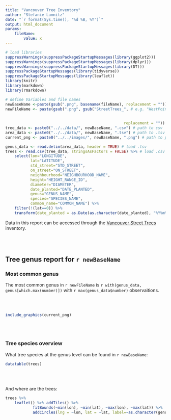 ```yaml
---
title: "Vancouver Tree Inventory"
author: "Stefanie Lumnitz"
date: "`r format(Sys.time(), '%d %B, %Y')`"
output: html_document
params:
    fileName:
        value: x
---
```


```r
# load libraries
suppressWarnings(suppressPackageStartupMessages(library(ggplot2)))
suppressWarnings(suppressPackageStartupMessages(library(dplyr)))
suppressWarnings(suppressPackageStartupMessages(library(DT)))
suppressPackageStartupMessages(library(tidyverse))
suppressPackageStartupMessages(library(leaflet))
library(knitr)
library(markdown)
library(rmarkdown)
```

```r
# define Variables and file names
newBaseName <-paste(gsub(".png", basename(fileName), replacement = "")) # e.g. "StreetTrees_WestPointGrey"
newFileName <- paste(gsub(".png", gsub("StreetTrees_", # e.g. "WestPointGrey
																			 x= basename(fileName),
																			 replacement = ""),
													replacement = ""))
tree_data <- paste0("../../data/", newBaseName, ".csv") # path to csv
area_data <- paste0("../../data/", newBaseName, ".tsv") # path to .tsv
current_png <- paste0("../../images/", newBaseName, ".png") # path to png

genus_data <- read.delim(area_data, header = TRUE) # load .tsv
trees <- read.csv(tree_data, stringsAsFactors = FALSE) %>% # load .csv
	select(lon="LONGITUDE",
		   lat="LATITUDE",
		   std_street="STD_STREET",
		   on_street="ON_STREET",
		   neighbourhood="NEIGHBOURHOOD_NAME",
		   height="HEIGHT_RANGE_ID",
		   diameter="DIAMETER",
		   date_planted="DATE_PLANTED",
		   genus="GENUS_NAME",
		   species="SPECIES_NAME",
		   common_name="COMMON_NAME") %>% 
	filter(!(lat==0)) %>% 
	transform(date_planted = as.Date(as.character(date_planted), "%Y%m%d"))
```


Data in this report can be accessed through the [Vancouver Street Trees](https://vancouvertrees.shinyapps.io/vancouver_street_trees/) inventory.

<br><br>

## Tree genus report for `r newBaseName`

### Most common genus

The most common genus in `r newFileName` is `r with(genus_data, genus[which.max(number)])` with `r max(genus_data$number)` observaitions.

<br><br>

```r
include_graphics(current_png)
```

<br><br>

### Tree species overview

What tree species at the genus level can be found in `r newBaseName`:

```r
datatable(trees)
```

<br><br>

And where are the trees:

```r
trees %>% 
	leaflet() %>% addTiles() %>%
    		fitBounds(~min(lon), ~min(lat), ~max(lon), ~max(lat)) %>% 
    		addCircles(lng = ~lon, lat = ~lat, label=~as.character(genus))
```

